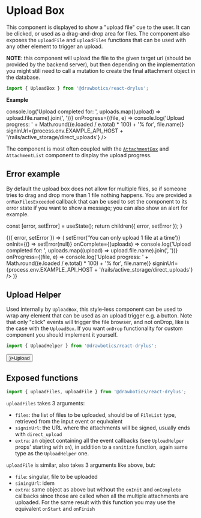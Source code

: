 


# Upload Box
This component is displayed to show a "upload file" cue to the user. It can be clicked, or used as a drag-and-drop area for files. The component also exposes the `uploadFile` and `uploadFiles` functions that can be used with any other element to trigger an upload.

**NOTE**: this component will upload the file to the given target url (should be provided by the backend server), but then depending on the implementation you might still need to call a mutation to create the final attachment object in the database.

```jsx
import { UploadBox } from '@drawbotics/react-drylus';
```
__Example__

<Playground component={UploadBox}>
  <UploadBox
    onComplete={(uploads) => console.log('Upload completed for: ', uploads.map((upload) => upload.file.name).join(', '))}
    onProgress={(file, e) => console.log('Upload progress: ' + Math.round((e.loaded / e.total) * 100) + '% for', file.name)}
    signinUrl={process.env.EXAMPLE_API_HOST + '/rails/active_storage/direct_uploads'} />
</Playground>

The component is most often coupled with the [`AttachmentBox`](/component-kit/components/attachment-box) and `AttachmentList` component to display the upload progress.

<!-- TODO add attachment box example -->

## Error example
By default the upload box does not allow for multiple files, so if someone tries to drag and drop more than 1 file nothing happens. You are provided a `onMaxFilesExceeded` callback that can be used to set the component to its error state if you want to show a message; you can also show an alert for example.

  const [error, setError] = useState();
  return children({ error, setError });
}

<Playground mode="jsx">
  <ExampleWrapper>
    {({ error, setError }) => (
      <UploadBox
        error={error}
        onMaxFilesExceeded={() => setError('You can only upload 1 file at a time')}
        onInit={() => setError(null)}
        onComplete={(uploads) => console.log('Upload completed for: ', uploads.map((upload) => upload.file.name).join(', '))}
        onProgress={(file, e) => console.log('Upload progress: ' + Math.round((e.loaded / e.total) * 100) + '% for', file.name)}
        signinUrl={process.env.EXAMPLE_API_HOST + '/rails/active_storage/direct_uploads'} />
    )}
  </ExampleWrapper>
</Playground>

## Upload Helper
Used internally by `UploadBox`, this style-less component can be used to wrap any element that can be used as an upload trigger e.g. a button. Note that only "click" events will trigger the file browser, and not onDrop, like is the case with the `UploadBox`. If you want `onDrop` functionality for custom component you should implement it yourself.

```jsx
import { UploadHelper } from '@drawbotics/react-drylus';
```

<Playground component={UploadHelper}>
  <UploadHelper>
    <Button category={Category.BRAND} leading={<Icon name="upload" />}>Upload</Button>
  </UploadHelper>
</Playground>

## Exposed functions

```jsx
import { uploadFiles, uploadFile } from '@drawbotics/react-drylus';
```

`uploadFiles` takes 3 arguments:
- `files`: the list of files to be uploaded, should be of `FileList` type, retrieved from the input event or equivalent
- `signinUrl`: the URL where the attachments will be signed, usually ends with `direct_upload`
- `extra`: an object containing all the event callbacks (see `UploadHelper` props' starting with `on`), in addition to a `sanitize` function, again same type as the `UploadHelper` one.

`uploadFile` is similar, also takes 3 arguments like above, but:
- `file`: singular, file to be uploaded
- `siningUrl`: idem
- `extra`: same object as above but without the `onInit` and `onComplete` callbacks since those are called when all the multiple attachments are uploaded. For the same result with this function you may use the equivalent `onStart` and `onFinish`